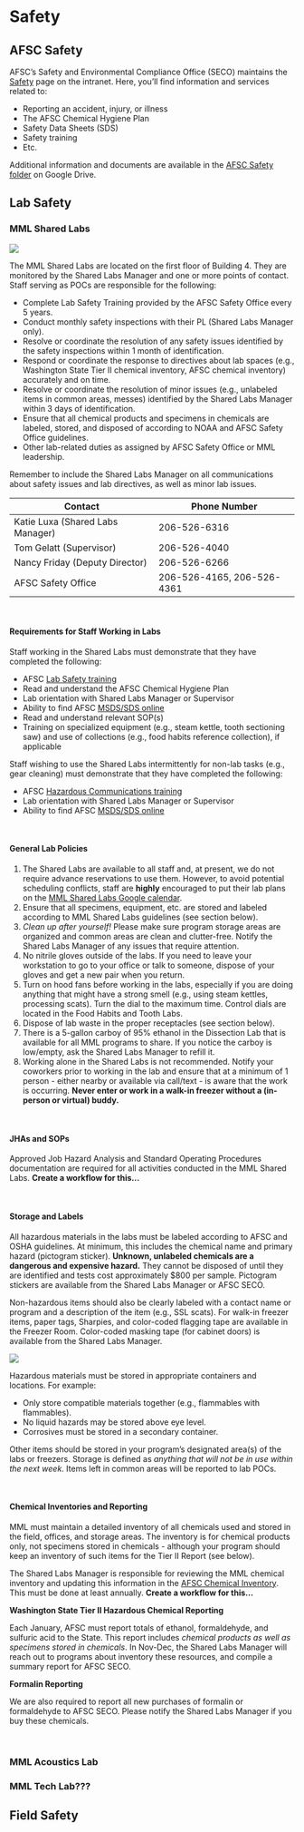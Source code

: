 # Safety

## AFSC Safety

AFSC's Safety and Environmental Compliance Office (SECO) maintains the [Safety](https://sites.google.com/noaa.gov/myafsc/safety/) page on the intranet. Here, you'll find information and services related to:

- Reporting an accident, injury, or illness
- The AFSC Chemical Hygiene Plan
- Safety Data Sheets (SDS)
- Safety training
- Etc.

Additional information and documents are available in the [AFSC Safety folder](https://drive.google.com/drive/u/0/folders/0Bxd9wnakNHDidG92djFoSDFJdTQ?resourcekey=0-CCGigU8eW59YQ9RN9_8Wpg) on Google Drive. 

## Lab Safety

### MML Shared Labs

![](https://user-images.githubusercontent.com/97622252/197837761-51c09e9d-f889-45b0-adda-76bf623b624d.JPG)

The MML Shared Labs are located on the first floor of Building 4. They are monitored by the Shared Labs Manager and one or more points of contact. Staff serving as POCs are responsible for the following:

- Complete Lab Safety Training provided by the AFSC Safety Office every 5 years.
- Conduct monthly safety inspections with their PL (Shared Labs Manager only).
- Resolve or coordinate the resolution of any safety issues identified by the safety inspections within 1 month of identification.
- Respond or coordinate the response to directives about lab spaces (e.g., Washington State Tier II chemical inventory, AFSC chemical inventory) accurately and on time.  
- Resolve or coordinate the resolution of minor issues (e.g., unlabeled items in common areas, messes) identified by the Shared Labs Manager within 3 days of identification.
- Ensure that all chemical products and specimens in chemicals are labeled, stored, and disposed of according to NOAA and AFSC Safety Office guidelines.
- Other lab-related duties as assigned by AFSC Safety Office or MML leadership.
 
Remember to include the Shared Labs Manager on all communications about safety issues and lab directives, as well as minor lab issues.

| Contact | Phone Number |
| --- | --- |
| Katie Luxa (Shared Labs Manager) | 206-526-6316 |
| Tom Gelatt (Supervisor) | 206-526-4040 |
| Nancy Friday (Deputy Director) | 206-526-6266 |
| AFSC Safety Office | 206-526-4165, 206-526-4361 |

<br />

#### Requirements for Staff Working in Labs

Staff working in the Shared Labs must demonstrate that they have completed the following:

- AFSC [Lab Safety training](https://docs.google.com/forms/d/e/1FAIpQLSf9FENDWeC8QRoMHcI979rhOoYul8XKOx0-2FWyGegL8plnuQ/viewform/)
- Read and understand the AFSC Chemical Hygiene Plan
- Lab orientation with Shared Labs Manager or Supervisor
- Ability to find AFSC [MSDS/SDS online](https://app.riskandsafety.com/)
- Read and understand relevant SOP(s)
- Training on specialized equipment (e.g., steam kettle, tooth sectioning saw) and use of collections (e.g., food habits reference collection), if applicable

Staff wishing to use the Shared Labs intermittently for non-lab tasks (e.g., gear cleaning) must demonstrate that they have completed the following:

- AFSC [Hazardous Communications training](https://docs.google.com/forms/d/e/1FAIpQLSf9FENDWeC8QRoMHcI979rhOoYul8XKOx0-2FWyGegL8plnuQ/viewform/)
- Lab orientation with Shared Labs Manager or Supervisor
- Ability to find AFSC [MSDS/SDS online](https://app.riskandsafety.com/)

<br />

#### General Lab Policies

1. The Shared Labs are available to all staff and, at present, we do not require advance reservations to use them. However, to avoid potential scheduling conflicts, staff are **highly** encouraged to put their lab plans on the [MML Shared Labs Google calendar](https://calendar.google.com/calendar/u/0?cid=bm9hYS5nb3ZfZTVybmY2dGdjNXVraWQxZGhkcjNia2xwZWtAZ3JvdXAuY2FsZW5kYXIuZ29vZ2xlLmNvbQ).
2. Ensure that all specimens, equipment, etc. are stored and labeled according to MML Shared Labs guidelines (see section below).
3. *Clean up after yourself!* Please make sure program storage areas are organized and common areas are clean and clutter-free. Notify the Shared Labs Manager of any issues that require attention. 
4. No nitrile gloves outside of the labs. If you need to leave your workstation to go to your office or talk to someone, dispose of your gloves and get a new pair when you return.
5. Turn on hood fans before working in the labs, especially if you are doing anything that might have a strong smell (e.g., using steam kettles, processing scats). Turn the dial to the maximum time. Control dials are located in the Food Habits and Tooth Labs. 
6. Dispose of lab waste in the proper receptacles (see section below).
7. There is a 5-gallon carboy of 95% ethanol in the Dissection Lab that is available for all MML programs to share. If you notice the carboy is low/empty, ask the Shared Labs Manager to refill it.
8. Working alone in the Shared Labs is not recommended. Notify your coworkers prior to working in the lab and ensure that at a minimum of 1 person - either nearby or available via call/text - is aware that the work is occurring. **Never enter or work in a walk-in freezer without a (in-person or virtual) buddy.**

<br />

#### JHAs and SOPs

Approved Job Hazard Analysis and Standard Operating Procedures documentation are required for all activities conducted in the MML Shared Labs. **Create a workflow for this...**

<br />

#### Storage and Labels

All hazardous materials in the labs must be labeled according to AFSC and OSHA guidelines. At minimum, this includes the chemical name and primary hazard (pictogram sticker). **Unknown, unlabeled chemicals are a dangerous and expensive hazard.** They cannot be disposed of until they are identified and tests cost approximately $800 per sample. Pictogram stickers are available from the Shared Labs Manager or AFSC SECO. 

Non-hazardous items should also be clearly labeled with a contact name or program and a description of the item (e.g., SSL scats). For walk-in freezer items, paper tags, Sharpies, and color-coded flagging tape are available in the Freezer Room. Color-coded masking tape (for cabinet doors) is available from the Shared Labs Manager.

![](https://user-images.githubusercontent.com/97622252/197849208-a6cc8726-9e8f-4345-b1b3-e11a0a98fd94.JPG)

Hazardous materials must be stored in appropriate containers and locations. For example:

- Only store compatible materials together (e.g., flammables with flammables).
- No liquid hazards may be stored above eye level.
- Corrosives must be stored in a secondary container.

Other items should be stored in your program’s designated area(s) of the labs or freezers. Storage is defined as *anything that will not be in use within the next week*. Items left in common areas will be reported to lab POCs.

<br />

#### Chemical Inventories and Reporting

MML must maintain a detailed inventory of all chemicals used and stored in the field, offices, and storage areas. The inventory is for chemical products only, not specimens stored in chemicals - although your program should keep an inventory of such items for the Tier II Report (see below). 

The Shared Labs Manager is responsible for reviewing the MML chemical inventory and updating this information in the [AFSC Chemical Inventory](https://app.riskandsafety.com/). This must be done at least annually. **Create a workflow for this...**

**Washington State Tier II Hazardous Chemical Reporting**

Each January, AFSC must report totals of ethanol, formaldehyde, and sulfuric acid to the State. This report includes *chemical products as well as specimens stored in chemicals*. In Nov-Dec, the Shared Labs Manager will reach out to programs about inventory these resources, and compile a summary report for AFSC SECO. 

**Formalin Reporting**

We are also required to report all new purchases of formalin or formaldehyde to AFSC SECO. Please notify the Shared Labs Manager if you buy these chemicals. 

<br />

### MML Acoustics Lab

### MML Tech Lab???

## Field Safety
